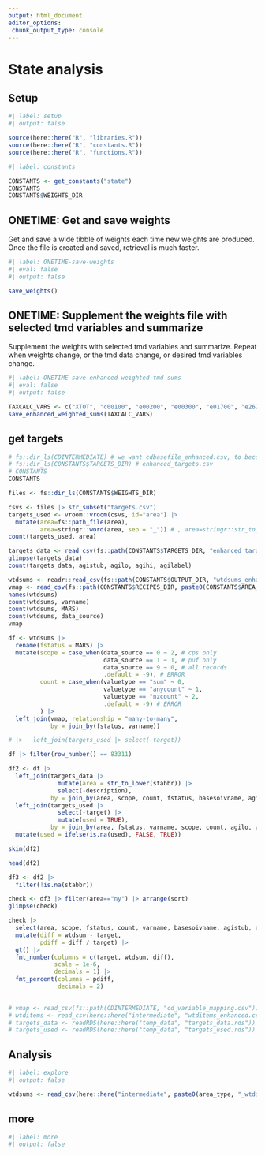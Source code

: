 ```yaml
---
output: html_document
editor_options: 
 chunk_output_type: console
---
```


# State analysis

## Setup

```r
#| label: setup
#| output: false

source(here::here("R", "libraries.R"))
source(here::here("R", "constants.R"))
source(here::here("R", "functions.R"))

```

```r
#| label: constants

CONSTANTS <- get_constants("state")
CONSTANTS
CONSTANTS$WEIGHTS_DIR

```


## ONETIME: Get and save weights

Get and save a wide tibble of weights each time new weights are produced. Once the file is created and saved, retrieval is much faster.

```r
#| label: ONETIME-save-weights
#| eval: false
#| output: false

save_weights()

```

## ONETIME: Supplement the weights file with selected tmd variables and summarize

Supplement the weights with selected tmd variables and summarize. Repeat when weights change, or the tmd data change, or desired tmd variables change.


```r
#| label: ONETIME-save-enhanced-weighted-tmd-sums
#| eval: false
#| output: false

TAXCALC_VARS <- c("XTOT", "c00100", "e00200", "e00300", "e01700", "e26270", "e18400", "e18500", "iitax")
save_enhanced_weighted_sums(TAXCALC_VARS)

```

## get targets

```r

# fs::dir_ls(CDINTERMEDIATE) # we want cdbasefile_enhanced.csv, to become enhanced_targets.csv
# fs::dir_ls(CONSTANTS$TARGETS_DIR) # enhanced_targets.csv
# CONSTANTS
CONSTANTS

files <- fs::dir_ls(CONSTANTS$WEIGHTS_DIR)

csvs <- files |> str_subset("targets.csv")
targets_used <- vroom::vroom(csvs, id="area") |> 
  mutate(area=fs::path_file(area),
         area=stringr::word(area, sep = "_")) # , area=stringr::str_to_upper(area)
count(targets_used, area)

targets_data <- read_csv(fs::path(CONSTANTS$TARGETS_DIR, "enhanced_targets.csv"))
glimpse(targets_data)
count(targets_data, agistub, agilo, agihi, agilabel)

wtdsums <- readr::read_csv(fs::path(CONSTANTS$OUTPUT_DIR, "wtdsums_enhanced.csv"))
vmap <- read_csv(fs::path(CONSTANTS$RECIPES_DIR, paste0(CONSTANTS$AREA_TYPE, "_variable_mapping.csv")))
names(wtdsums)
count(wtdsums, varname)
count(wtdsums, MARS)
count(wtdsums, data_source)
vmap

df <- wtdsums |> 
  rename(fstatus = MARS) |> 
  mutate(scope = case_when(data_source == 0 ~ 2, # cps only
                           data_source == 1 ~ 1, # puf only
                           data_source == 9 ~ 0, # all records
                           .default = -9), # ERROR
         count = case_when(valuetype == "sum" ~ 0,
                           valuetype == "anycount" ~ 1,
                           valuetype == "nzcount" ~ 2,
                           .default = -9) # ERROR
         ) |> 
  left_join(vmap, relationship = "many-to-many",
            by = join_by(fstatus, varname))

# |>   left_join(targets_used |> select(-target))

df |> filter(row_number() == 83311)

df2 <- df |> 
  left_join(targets_data |> 
              mutate(area = str_to_lower(stabbr)) |> 
              select(-description),
            by = join_by(area, scope, count, fstatus, basesoivname, agistub)) |> 
  left_join(targets_used |> 
              select(-target) |> 
              mutate(used = TRUE),
            by = join_by(area, fstatus, varname, scope, count, agilo, agihi))|> 
  mutate(used = ifelse(is.na(used), FALSE, TRUE))

skim(df2)

head(df2)

df3 <- df2 |> 
  filter(!is.na(stabbr))

check <- df3 |> filter(area=="ny") |> arrange(sort)
glimpse(check)

check |> 
  select(area, scope, fstatus, count, varname, basesoivname, agistub, agilabel, sort, target, wtdsum) |> 
  mutate(diff = wtdsum - target,
         pdiff = diff / target) |> 
  gt() |> 
  fmt_number(columns = c(target, wtdsum, diff),
             scale = 1e-6,
             decimals = 1) |> 
  fmt_percent(columns = pdiff,
              decimals = 2)
  

# vmap <- read_csv(fs::path(CDINTERMEDIATE, "cd_variable_mapping.csv"))
# wtditems <- read_csv(here::here("intermediate", "wtditems_enhanced.csv"))
# targets_data <- readRDS(here::here("temp_data", "targets_data.rds"))
# targets_used <- readRDS(here::here("temp_data", "targets_used.rds"))

```


## Analysis

```r
#| label: explore
#| output: false

wtdsums <- read_csv(here::here("intermediate", paste0(area_type, "_wtditems_enhanced.csv")))


```



## more

```r
#| label: more
#| output: false

```


